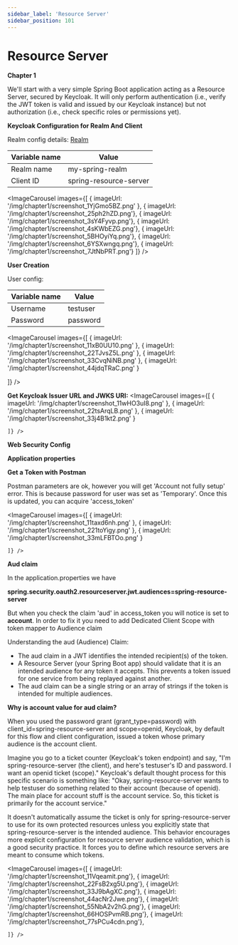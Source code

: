 ```yaml
---
sidebar_label: 'Resource Server'
sidebar_position: 101
---
```



# Resource Server

**Chapter 1**

We'll start with a very simple Spring Boot application acting as a <Highlight color="#e91e63">Resource Server</Highlight>, secured by Keycloak. It will only perform authentication (i.e., verify the JWT token is valid and issued by our Keycloak instance) but not authorization (i.e., check specific roles or permissions yet).


**Keycloak Configuration for Realm And Client**

Realm config details: [Realm](Realm.html)

| Variable name    | Value |
| -------- | ------- |
| Realm name  | my-spring-realm   |
| Client ID  | spring-resource-server  |

<ImageCarousel
  images={[
    { imageUrl: '/img/chapter1/screenshot_1YjGmo5BZ.png' },
    { imageUrl: '/img/chapter1/screenshot_25ph2hZD.png'},
    { imageUrl: '/img/chapter1/screenshot_3sY4Fyvp.png'},
    { imageUrl: '/img/chapter1/screenshot_4sKWbEZG.png'},
    { imageUrl: '/img/chapter1/screenshot_5BHOyiYq.png'},
    { imageUrl: '/img/chapter1/screenshot_6YSXwngq.png'},
    { imageUrl: '/img/chapter1/screenshot_7JtNbPRT.png'}
  ]} />

**User Creation**

User config:

| Variable name    | Value |
| -------- | ------- |
| Username | testuser |
| Password | password |

<ImageCarousel
  images={[
    { imageUrl: '/img/chapter1/screenshot_11xB0UU10.png' },
    { imageUrl: '/img/chapter1/screenshot_22TJvsZ5L.png' },
    { imageUrl: '/img/chapter1/screenshot_33CvqNiNB.png' },
    { imageUrl: '/img/chapter1/screenshot_44jdqTRaC.png' }

  ]} />

**Get Keycloak Issuer URL and JWKS URI:**
<ImageCarousel
  images={[
    { imageUrl: '/img/chapter1/screenshot_11wHO3uI8.png' },
    { imageUrl: '/img/chapter1/screenshot_22tsArqLB.png' },
    { imageUrl: '/img/chapter1/screenshot_33j4B1kt2.png' }

    ]} />

**Web Security Config**

<ShikiCodeBlock language="java" theme="catppuccin-frappe"
                source="https://raw.githubusercontent.com/stokilo/keycloack-docs/refs/heads/main/chapters/chapter1-resource-server/src/main/java/org/sstec/resourceserver/SecurityConfig.java" />



**Application properties**

<ShikiCodeBlock language="properties" theme="catppuccin-frappe"
                source="https://raw.githubusercontent.com/stokilo/keycloack-docs/refs/heads/main/chapters/chapter1-resource-server/src/main/resources/application.properties" />


**Get a Token with Postman**

Postman parameters are ok, however you will get 'Account not fully setup' error. This is because password for user was set as 'Temporary'.
Once this is updated, you can acquire 'access_token'

<ImageCarousel
  images={[
    { imageUrl: '/img/chapter1/screenshot_11taxd6nh.png' },
    { imageUrl: '/img/chapter1/screenshot_221toYigy.png' },
    { imageUrl: '/img/chapter1/screenshot_33mLFBTOo.png' }

    ]} />


**Aud claim**

In the application.properties we have

**spring.security.oauth2.resourceserver.jwt.audiences=spring-resource-server**

But when you check the claim 'aud' in access_token you will notice is set to **account**. In order to fix it you need to
add Dedicated Client Scope with token mapper to Audience claim


Understanding the aud (Audience) Claim:
   * The aud claim in a JWT identifies the intended recipient(s) of the token.
   * A Resource Server (your Spring Boot app) should validate that it is an intended audience for any token it accepts. This prevents a token issued for one service from being replayed against another.
   * The aud claim can be a single string or an array of strings if the token is intended for multiple audiences.

**Why is account value for aud claim?**

When you used the password grant (grant_type=password) with client_id=spring-resource-server and scope=openid, Keycloak, by default for this flow and client configuration, issued a token whose primary audience is the account client.

Imagine you go to a ticket counter (Keycloak's token endpoint) and say, "I'm spring-resource-server (the client), and here's testuser's ID and password. I want an openid ticket (scope)."
Keycloak's default thought process for this specific scenario is something like: "Okay, spring-resource-server wants to help testuser do something related to their account (because of openid). The main place for account stuff is the account service. So, this ticket is primarily for the account service."

It doesn't automatically assume the ticket is only for spring-resource-server to use for its own protected resources unless you explicitly state that spring-resource-server is the intended audience.
This behavior encourages more explicit configuration for resource server audience validation, which is a good security practice. It forces you to define which resource servers are meant to consume which tokens.


<ImageCarousel
  images={[
    { imageUrl: '/img/chapter1/screenshot_11Vqeamit.png'},
    { imageUrl: '/img/chapter1/screenshot_22FsB2xg5U.png'},
    { imageUrl: '/img/chapter1/screenshot_33J9bAgXC.png'},
    { imageUrl: '/img/chapter1/screenshot_44acNr2Jwe.png'},
    { imageUrl: '/img/chapter1/screenshot_55NbA2v2hG.png'},
    { imageUrl: '/img/chapter1/screenshot_66HOSPvmRB.png'},
    { imageUrl: '/img/chapter1/screenshot_77sPCu4cdn.png'},

    ]} />

